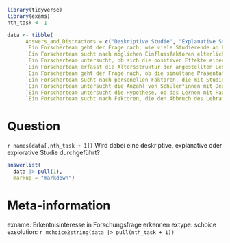 
```r
library(tidyverse)
library(exams)
nth_task <- 1

data <- tibble(
      Answers_and_Distractors = c("Deskriptive Studie", "Explanative Studie", "Explorative Studie"),
      `Ein Forscherteam geht der Frage nach, wie viele Studierende an Pädagogischen Hochschulen Eltern sind.` =  c(T,F,F), # adjust line 132 if coded 0/1
      `Ein Forscherteam sucht nach möglichen Einflussfaktoren elterlicher Unterstützung auf die schulbezogene Motivation ihrer Kinder.` =  c(F,F,T),
      `Ein Forscherteam untersucht, ob sich die positiven Effekte einer Lehrmethode bei der Anwendung in der Sekundarstufe auch für die Primarstufe replizieren lassen.` =  c(F,T,F),
      `Ein Forscherteam erfasst die Altersstruktur der angestellten Lehrkräfte zum Stichtag 01.01.2022.` =  c(T,F,F),
      `Ein Forscherteam geht der Frage nach, ob die simultane Präsentation von Bild und Ton entsprechend der Dual Code Theory auch den Erwerb von Wörtern einer Fremdsprache fördert.` =  c(F,T,F),
      `Ein Forscherteam sucht nach personellen Faktoren, die mit Studienerfolg einhergehen.` =  c(F,F,T),
      `Ein Forscherteam untersucht die Anzahl von Schüler*innen mit Deutsch als Zweitsprache in den verschiedenen Stadtteilen von Karlsruhe. ` =  c(T,F,F),
      `Ein Forscherteam untersucht die Hypothese, ob das Lernen mit Pausen (spaced learning) schon bei Kindern im Grundschulalter zu besseren Lernleistungen im Vergleich zu massiertem Lernen führt.` =  c(F,T,F),
      `Ein Forscherteam sucht nach Faktoren, die den Abbruch des Lehramtsstudiums in höheren Fachsemestern beeinflussen.` =  c(F,F,T))


```


Question
========
`r names(data[,nth_task + 1])`
Wird dabei eine deskriptive, explanative oder explorative Studie durchgeführt?
  
```r
answerlist(
  data |> pull(1),
  markup = "markdown")
```




Meta-information
================
exname: Erkentnisinteresse in Forschungsfrage erkennen
extype: schoice
exsolution: `r mchoice2string(data |> pull(nth_task + 1))`